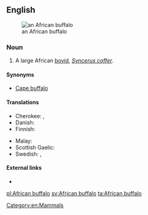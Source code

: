 ==English==
[[Image:African Buffalo.JPG|thumb|right|an African buffalo]]

===Noun===
{{en-noun|sg=[[African]] [[buffalo]]}}

# A large African [[bovid]], ''[[Syncerus caffer]]''.

====Synonyms====
* [[Cape buffalo]]

====Translations====
{{trans-top|large bovid}}
* Cherokee: {{t|chr|ᎠᎱᎵᎧ ᏯᎾᏌ|tr=Ahulika yanasa|sc=Cher}}, {{t|chr|ᎬᎿᎨ ᏯᎾᏌ|tr=gvhnage yanasa|sc=Cher}}
* Danish: {{t|da|afrikansk bøffel}}
* Finnish: {{t-|fi|kafferipuhveli}}
{{trans-mid}}
* Malay: {{t|ms|kerbau Afrika}}
* Scottish Gaelic: {{t-|gd|buabhall Afragach|m|xs=Scottish Gaelic}}
* Swedish: {{t|sv|afrikansk buffel|c}}, {{t|sv|kafferbuffel|c}}
{{trans-bottom}}

====External links====
* {{pedia}}

[[Category:en:Mammals]]

[[pl:African buffalo]]
[[sv:African buffalo]]
[[ta:African buffalo]]
